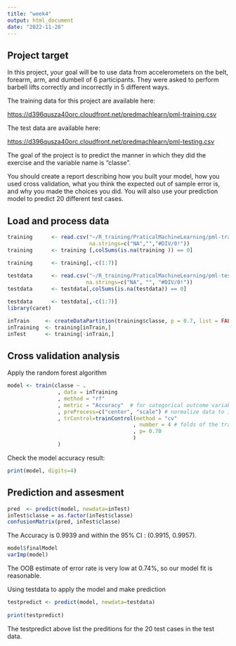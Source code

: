 ---
title: "week4"
output: html_document
date: "2022-11-28"
---

## Project target

In this project, your goal will be to use data from accelerometers on the belt, forearm, arm, and dumbell of 6 participants. They were asked to perform barbell lifts correctly and incorrectly in 5 different ways.

The training data for this project are available here:

<https://d396qusza40orc.cloudfront.net/predmachlearn/pml-training.csv>

The test data are available here:

<https://d396qusza40orc.cloudfront.net/predmachlearn/pml-testing.csv>

The goal of the project is to predict the manner in which they did the exercise and the variable name is "classe".

You should create a report describing how you built your model, how you used cross validation, what you think the expected out of sample error is, and why you made the choices you did. You will also use your prediction model to predict 20 different test cases.

## Load and process data

```{r setup and data processing}

training      <- read.csv("~/R_training/PraticalMachineLearning/pml-training.csv",
                          na.strings=c("NA","","#DIV/0!"))
training      <- training [,colSums(is.na(training )) == 0]

training      <- training[,-c(1:7)]
 
testdata      <- read.csv("~/R_training/PraticalMachineLearning/pml-testing.csv", 
                         na.strings=c("NA", "", "#DIV/0!"))
testdata      <- testdata[,colSums(is.na(testdata)) == 0]

testdata      <- testdata[,-c(1:7)]
library(caret)

inTrain     <- createDataPartition(training$classe, p = 0.7, list = FALSE)
inTraining  <- training[inTrain,]
inTest      <- training[-inTrain,]

```

## Cross validation analysis

Apply the random forest algorithm

```{r crossvalidation}
model <- train(classe ~ .
                , data = inTraining
                , method = "rf"
                , metric = "Accuracy"  # for categorical outcome variable  
                , preProcess=c("center", "scale") # normalize data to improve accuracy
                , trControl=trainControl(method = "cv"
                                        , number = 4 # folds of the training data
                                        , p= 0.70
                                        )
                )
```

Check the model accuracy result:

```{r check accuracy}
print(model, digits=4)
```

## Prediction and assesment

```{r prediction and assesment}
pred  <- predict(model, newdata=inTest)
inTest$classe = as.factor(inTest$classe)
confusionMatrix(pred, inTest$classe)

```

The Accuracy is 0.9939 and within the 95% CI : (0.9915, 0.9957).

```{r model and predictors}
model$finalModel
varImp(model)

```

The OOB estimate of error rate is very low at 0.74%, so our model fit is reasonable.

Using testdata to apply the model and make prediction

```{r use model to predict testdata}
testpredict <- predict(model, newdata=testdata)
 
print(testpredict)

```

The testpredict above list the preditions for the 20 test cases in the test data.
